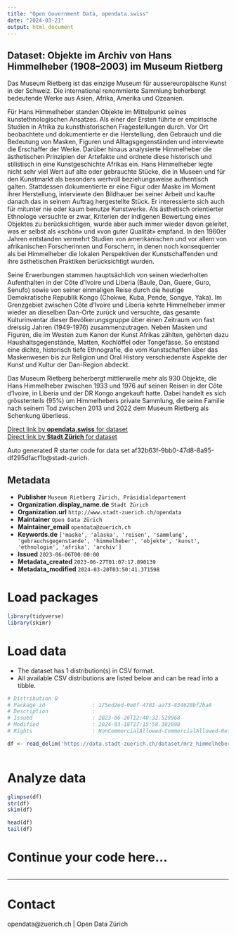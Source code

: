 ```yaml
---
title: "Open Government Data, opendata.swiss"
date: "2024-03-21"
output: html_document
---
```


## Dataset: Objekte im Archiv von Hans Himmelheber (1908–2003) im Museum Rietberg

Das Museum Rietberg ist das einzige Museum für aussereuropäische Kunst in der Schweiz. Die international renommierte Sammlung beherbergt bedeutende Werke aus Asien, Afrika, Amerika und Ozeanien.

Für Hans Himmelheber standen Objekte im Mittelpunkt seines kunstethnologischen Ansatzes. Als einer der Ersten führte er empirische Studien in Afrika zu kunsthistorischen Fragestellungen durch. Vor Ort beobachtete und dokumentierte er die Herstellung, den Gebrauch und die Bedeutung von Masken, Figuren und Alltagsgegenständen und interviewte die Erschaffer der Werke. Darüber hinaus analysierte Himmelheber die ästhetischen Prinzipien der Artefakte und ordnete diese historisch und stilistisch in eine Kunstgeschichte Afrikas ein.
Hans Himmelheber legte nicht sehr viel Wert auf alte oder gebrauchte Stücke, die in Museen und für den Kunstmarkt als besonders wertvoll beziehungsweise authentisch galten. Stattdessen dokumentierte er eine Figur oder Maske im Moment ihrer Herstellung, interviewte den Bildhauer bei seiner Arbeit und kaufte danach das in seinem Auftrag hergestellte Stück. Er interessierte sich auch für mitunter nie oder kaum benutze Kunstwerke. Als ästhetisch orientierter Ethnologe versuchte er zwar, Kriterien der indigenen Bewertung eines Objektes zu berücksichtigen, wurde aber auch immer wieder davon geleitet, was er selbst als «schön» und «von guter Qualität» empfand. In den 1960er Jahren entstanden vermehrt Studien von amerikanischen und vor allem von afrikanischen Forscherinnen und Forschern, in denen noch konsequenter als bei Himmelheber die lokalen Perspektiven der Kunstschaffenden und ihre ästhetischen Praktiken berücksichtigt wurden.

Seine Erwerbungen stammen hauptsächlich von seinen wiederholten Aufenthalten in der Côte d’Ivoire und Liberia (Baule, Dan, Guere, Guro, Senufo) sowie von seiner einmaligen Reise durch die heutige Demokratische Republik Kongo (Chokwe, Kuba, Pende, Songye, Yaka). Im Grenzgebiet zwischen Côte d’Ivoire und Liberia kehrte Himmelheber immer wieder an dieselben Dan-Orte zurück und versuchte, das gesamte Kulturinventar dieser Bevölkerungsgruppe über einen Zeitraum von fast dreissig Jahren (1949-1976) zusammenzutragen. Neben Masken und Figuren, die im Westen zum Kanon der Kunst Afrikas zählten, gehörten dazu Haushaltsgegenstände, Matten, Kochlöffel oder Tongefässe. So entstand eine dichte, historisch tiefe Ethnografie, die vom Kunstschaffen über das Maskenwesen bis zur Religion und Oral History verschiedenste Aspekte der Kunst und Kultur der Dan-Region abdeckt.

Das Museum Rietberg beherbergt mittlerweile mehr als 930 Objekte, die Hans Himmelheber zwischen 1933 und 1976 auf seinen Reisen in der Côte d’Ivoire, in Liberia und der DR Kongo angekauft hatte. Dabei handelt es sich grösstenteils (95%) um Himmelhebers private Sammlung, die seine Familie nach seinem Tod zwischen 2013 und 2022 dem Museum Rietberg als Schenkung überliess.

[Direct link by **opendata.swiss** for dataset](https://opendata.swiss/de/dataset/objekte-im-archiv-von-hans-himmelheber-19082003-im-museum-rietberg)<br>
[Direct link by **Stadt Zürich** for dataset](https://data.stadt-zuerich.ch/dataset/mrz_himmelheber_objekte)

Auto generated R starter code for data set af32b63f-9bb0-47d8-8a95-df295dfacf1b@stadt-zurich.

## Metadata

- **Publisher** `Museum Rietberg Zürich, Präsidialdepartement`
- **Organization.display_name.de** `Stadt Zürich`
- **Organization.url** `http://www.stadt-zuerich.ch/opendata`
- **Maintainer** `Open Data Zürich`
- **Maintainer_email** `opendata@zuerich.ch`
- **Keywords.de** `['maske', 'alaska', 'reisen', 'sammlung', 'gebrauchsgegenstande', 'himmelheber', 'objekte', 'kunst', 'ethnologie', 'afrika', 'archiv']`
- **Issued** `2023-06-06T00:00:00`
- **Metadata_created** `2023-06-27T01:07:17.890139`
- **Metadata_modified** `2024-03-20T03:50:41.371598`


# Load packages

```r

library(tidyverse)
library(skimr)

```

# Load data

-   The dataset has 1 distribution(s) in CSV format.
-   All available CSV distributions are listed below and can be read into a tibble.

```r

# Distribution 0
# Package_id               : 175ed2ed-0e8f-4781-aa73-834628bf2ba8
# Description              : 
# Issued                   : 2023-06-26T12:40:32.529968
# Modified                 : 2024-03-18T17:15:58.382098
# Rights                   : NonCommercialAllowed-CommercialAllowed-ReferenceRequired

df <- read_delim('https://data.stadt-zuerich.ch/dataset/mrz_himmelheber_objekte/download/mrz_himmelheber_objekte.csv')



```

# Analyze data

```r

glimpse(df)
str(df)
skim(df)

head(df)
tail(df)

```

# Continue your code here...

```r

```

------------------------------------------------------------------------

# Contact

opendata@zuerich.ch | Open Data Zürich
